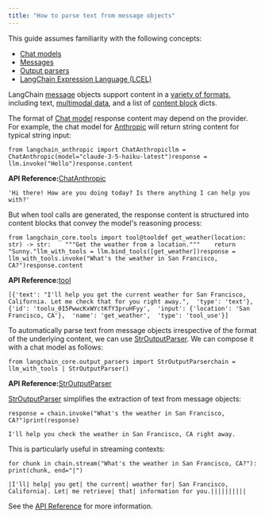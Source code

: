 ```yaml
---
title: "How to parse text from message objects"
---
```


<Info>
  This guide assumes familiarity with the following concepts:

  * [Chat models](/src/oss/concepts/chat_models)
  * [Messages](/src/oss/concepts/messages)
  * [Output parsers](/src/oss/concepts/output_parsers)
  * [LangChain Expression Language (LCEL)](/src/oss/concepts/lcel)
</Info>

LangChain [message](/src/oss/concepts/messages) objects support content in a [variety of formats](/src/oss/concepts/messages/#content), including text, [multimodal data](/src/oss/concepts/multimodality), and a list of [content block](/src/oss/concepts/messages/#aimessage) dicts.

The format of [Chat model](/src/oss/concepts/chat_models) response content may depend on the provider. For example, the chat model for [Anthropic](/src/oss/integrations/chat/anthropic) will return string content for typical string input:

```
from langchain_anthropic import ChatAnthropicllm = ChatAnthropic(model="claude-3-5-haiku-latest")response = llm.invoke("Hello")response.content
```

**API Reference:**[ChatAnthropic](https://python.langchain.com/api_reference/anthropic/chat_models/langchain_anthropic.chat_models.ChatAnthropic.html)

```
'Hi there! How are you doing today? Is there anything I can help you with?'
```

But when tool calls are generated, the response content is structured into content blocks that convey the model's reasoning process:

```
from langchain_core.tools import tool@tooldef get_weather(location: str) -> str:    """Get the weather from a location."""    return "Sunny."llm_with_tools = llm.bind_tools([get_weather])response = llm_with_tools.invoke("What's the weather in San Francisco, CA?")response.content
```

**API Reference:**[tool](https://python.langchain.com/api_reference/core/tools/langchain_core.tools.convert.tool.html)

```
[{'text': "I'll help you get the current weather for San Francisco, California. Let me check that for you right away.",  'type': 'text'}, {'id': 'toolu_015PwwcKxWYctKfY3pruHFyy',  'input': {'location': 'San Francisco, CA'},  'name': 'get_weather',  'type': 'tool_use'}]
```

To automatically parse text from message objects irrespective of the format of the underlying content, we can use [StrOutputParser](https://python.langchain.com/api_reference/core/output_parsers/langchain_core.output_parsers.string.StrOutputParser.html). We can compose it with a chat model as follows:

```
from langchain_core.output_parsers import StrOutputParserchain = llm_with_tools | StrOutputParser()
```

**API Reference:**[StrOutputParser](https://python.langchain.com/api_reference/core/output_parsers/langchain_core.output_parsers.string.StrOutputParser.html)

[StrOutputParser](https://python.langchain.com/api_reference/core/output_parsers/langchain_core.output_parsers.string.StrOutputParser.html) simplifies the extraction of text from message objects:

```
response = chain.invoke("What's the weather in San Francisco, CA?")print(response)
```

```
I'll help you check the weather in San Francisco, CA right away.
```

This is particularly useful in streaming contexts:

```
for chunk in chain.stream("What's the weather in San Francisco, CA?"):    print(chunk, end="|")
```

```
|I'll| help| you get| the current| weather for| San Francisco, California|. Let| me retrieve| that| information for you.||||||||||
```

See the [API Reference](https://python.langchain.com/api_reference/core/output_parsers/langchain_core.output_parsers.string.StrOutputParser.html) for more information.
